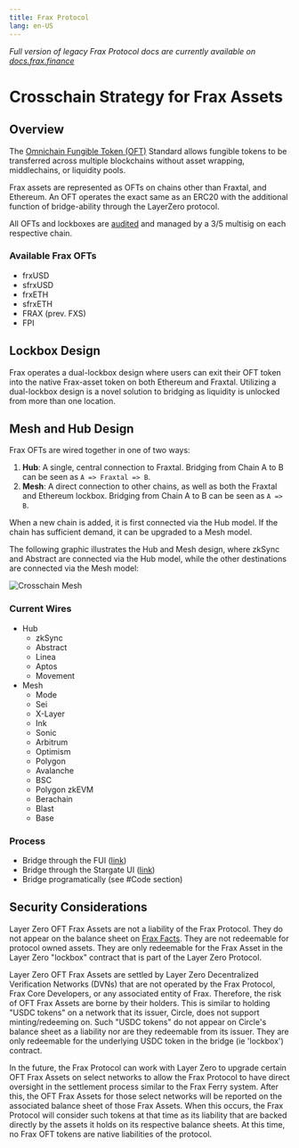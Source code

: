 ```yaml
---
title: Frax Protocol
lang: en-US
---
```



_Full version of legacy Frax Protocol docs are currently available on [docs.frax.finance](https://docs.frax.finance)_

# Crosschain Strategy for Frax Assets

## Overview

The [Omnichain Fungible Token (OFT)](https://docs.layerzero.network/v2/home/token-standards/oft-standard) Standard allows fungible tokens to be transferred across multiple blockchains without asset wrapping, middlechains, or liquidity pools.

Frax assets are represented as OFTs on chains other than Fraxtal, and Ethereum. An OFT operates the exact same as an ERC20 with the additional function of bridge-ability through the LayerZero protocol.

All OFTs and lockboxes are [audited](https://github.com/FraxFinance/LayerZero-v2-upgradeable) and managed by a 3/5 multisig on each respective chain.

### Available Frax OFTs

- frxUSD
- sfrxUSD
- frxETH
- sfrxETH
- FRAX (prev. FXS) 
- FPI

## Lockbox Design

Frax operates a dual-lockbox design where users can exit their OFT token into the native Frax-asset token on both Ethereum and Fraxtal. Utilizing a dual-lockbox design is a novel solution to bridging as liquidity is unlocked from more than one location.

## Mesh and Hub Design

Frax OFTs are wired together in one of two ways:

1. **Hub**: A single, central connection to Fraxtal. Bridging from Chain A to B can be seen as `A => Fraxtal => B`.
2. **Mesh**: A direct connection to other chains, as well as both the Fraxtal and Ethereum lockbox. Bridging from Chain A to B can be seen as `A => B`.

When a new chain is added, it is first connected via the Hub model. If the chain has sufficient demand, it can be upgraded to a Mesh model.

The following graphic illustrates the Hub and Mesh design, where zkSync and Abstract are connected via the Hub model, while the other destinations are connected via the Mesh model:

![Crosschain Mesh](/images/protocol/crosschain-mesh.png)

### Current Wires

- Hub
  - zkSync
  - Abstract
  - Linea
  - Aptos
  - Movement
- Mesh
  - Mode
  - Sei
  - X-Layer
  - Ink
  - Sonic
  - Arbitrum
  - Optimism
  - Polygon
  - Avalanche
  - BSC
  - Polygon zkEVM
  - Berachain
  - Blast
  - Base

### Process

- Bridge through the FUI ([link](https://www.frax.com))
- Bridge through the Stargate UI ([link](https://stargate.finance/bridge))
- Bridge programatically (see #Code section)

## Security Considerations

Layer Zero OFT Frax Assets are not a liability of the Frax Protocol. They do not appear on the balance sheet on [Frax Facts](https://facts.frax.finance/frax/balance-sheet). They are not redeemable for protocol owned assets. They are only redeemable for the Frax Asset in the Layer Zero "lockbox" contract that is part of the Layer Zero Protocol.

Layer Zero OFT Frax Assets are settled by Layer Zero Decentralized Verification Networks (DVNs) that are not operated by the Frax Protocol, Frax Core Developers, or any associated entity of Frax. Therefore, the risk of OFT Frax Assets are borne by their holders. This is similar to holding "USDC tokens" on a network that its issuer, Circle, does not support minting/redeeming on. Such "USDC tokens" do not appear on Circle's balance sheet as a liability nor are they redeemable from its issuer. They are only redeemable for the underlying USDC token in the bridge (ie 'lockbox') contract.

In the future, the Frax Protocol can work with Layer Zero to upgrade certain OFT Frax Assets on select networks to allow the Frax Protocol to have direct oversight in the settlement process similar to the Frax Ferry system. After this, the OFT Frax Assets for those select networks will be reported on the associated balance sheet of those Frax Assets. When this occurs, the Frax Protocol will consider such tokens at that time as its liability that are backed directly by the assets it holds on its respective balance sheets. At this time, no Frax OFT tokens are native liabilities of the protocol.

